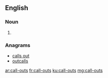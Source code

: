 ==English==

===Noun===
{{head|en|plural}}

# {{plural of|call-out|lang=en|nocat=1}}

===Anagrams===
* [[calls out#English|calls out]]
* [[outcalls#English|outcalls]]

[[ar:call-outs]]
[[fr:call-outs]]
[[ku:call-outs]]
[[mg:call-outs]]